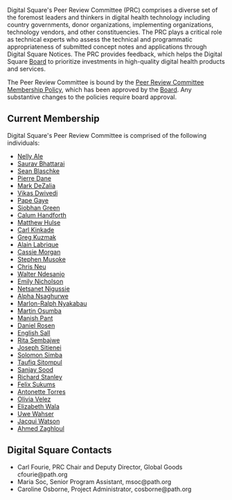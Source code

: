 
Digital Square's Peer Review Committee (PRC) comprises a diverse set of the foremost leaders and thinkers in digital health technology including country governments, donor organizations, implementing organizations, technology vendors, and other constituencies. The PRC plays a critical role as technical experts who assess the technical and programmatic appropriateness of submitted concept notes and applications through Digital Square Notices. The PRC provides feedback, which helps the Digital Square [[Board]] to prioritize investments in high-quality digital health products and services. 

The Peer Review Committee is bound by the [[Peer Review Committee Membership Policy]], which has been approved by the [[Board]].  Any substantive changes to the policies require board approval.

==Current Membership==
Digital Square's Peer Review Committee is comprised of the following individuals:

*[https://www.linkedin.com/in/nelly-ale-bscn-mph-30109241/ Nelly Ale]
*[https://www.linkedin.com/in/saurav-bhattarai-348a334a/ Saurav Bhattarai]
*[https://www.linkedin.com/in/sean-blaschke-8910087/ Sean Blaschke]
*[https://www.linkedin.com/in/pierredane/ Pierre Dane]
*[https://www.linkedin.com/in/markdezalia/ Mark DeZalia]
*[https://www.linkedin.com/in/vikas-dwivedi-827b6923/ Vikas Dwivedi]
*[https://www.linkedin.com/in/pape-amadou-gaye-185b232/ Pape Gaye] 
*[https://www.linkedin.com/in/siobhangreen/ Siobhan Green] 
*[https://www.linkedin.com/in/calumhandforth/ Calum Handforth]
*[https://www.linkedin.com/in/mthulse/ Matthew Hulse]
*[https://www.linkedin.com/in/carlkinkade/ Carl Kinkade]
*[https://www.linkedin.com/in/gregory-kuzmak-a9344625/ Greg Kuzmak] 
*[https://www.linkedin.com/in/alain-labrique-a678a7/ Alain Labrique]
*[https://www.linkedin.com/in/cassie-morgan-287848183/ Cassie Morgan]
*[https://www.linkedin.com/in/ssmusoke/ Stephen Musoke]
*[https://www.linkedin.com/in/christopherneu/ Chris Neu] 
*[https://www.linkedin.com/in/walter-ndesanjo-69443431/ Walter Ndesanjo]
*[https://www.linkedin.com/in/emily-george-nicholson-98a453a/ Emily Nicholson]
*[https://www.linkedin.com/in/netsanet-animut-aa065138/ Netsanet Nigussie]
*[https://www.linkedin.com/in/nsaghurwe-alpha-pmi-acp-pmp-54578351/ Alpha Nsaghurwe]
*[https://www.linkedin.com/in/marlon-ralph-nyakabau-08729652/ Marlon-Ralph Nyakabau]
*[https://www.linkedin.com/in/martin-osumba-7142a123/ Martin Osumba]
*[https://www.linkedin.com/in/manishpant1/ Manish Pant]
*[https://www.linkedin.com/in/dan-rosen-035a5150/ Daniel Rosen]
*[https://www.linkedin.com/in/englishsall/ English Sall]
*[https://www.linkedin.com/in/ritasembajwe/ Rita Sembajwe]
*[https://www.linkedin.com/in/joseph-sitienei-b8367bb7/ Joseph Sitienei]
*[https://www.linkedin.com/in/solomon-simba-6a73b437/ Solomon Simba]
*[https://www.linkedin.com/in/taufiqhs/ Taufiq Sitompul]
*[https://www.linkedin.com/in/spsood/ Sanjay Sood]
*[https://www.linkedin.com/in/richard-stanley/ Richard Stanley]
*[https://www.linkedin.com/in/felix-sukums-42364938/ Felix Sukums]
*[https://www.linkedin.com/in/antonettetorres/ Antonette Torres]
*[https://www.linkedin.com/in/oliviavelez/ Olivia Velez]
*[https://www.linkedin.com/in/dr-elizabeth-wala/ Elizabeth Wala]
*[https://www.linkedin.com/in/uwe-wahser-431ab95/ Uwe Wahser]
*[https://www.linkedin.com/in/watsonjacqui/ Jacqui Watson]
*[https://www.linkedin.com/in/azaghloul56/ Ahmed Zaghloul]

==Digital Square Contacts==
* Carl Fourie, PRC Chair and Deputy Director, Global Goods cfourie@path.org
* Maria Soc, Senior Program Assistant, msoc@path.org 
* Caroline Osborne, Project Administrator, cosborne@path.org